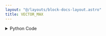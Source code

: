 ```yaml
---
layout: "@/layouts/block-docs-layout.astro"
title: VECTOR_MAX
---
```



<PythonDocsDisplay docstring={docstring} />
<AppDisplay app={app} />

<details>
<summary>Python Code</summary>
```python
import numpy as np
from flojoy import flojoy, Vector, Scalar


@flojoy
def VECTOR_MAX(default: Vector) -> Scalar:
    """The VECTOR_MAX node returns the maximum value from the Vector

    Inputs
    ------
    v : Vector
        The input vector to use max peration

    Returns
    -------
    Scalar
        The maximum value found from the input vector
    """

    return Scalar(c=np.max(default.v))

```
[Find this Flojoy Block on GitHub](https://github.com/flojoy-ai/blocks/blob/main/blocks/TRANSFORMERS/VECTOR_MANIPULATION/VECTOR_MAX/VECTOR_MAX.py)
</details>


## Example
